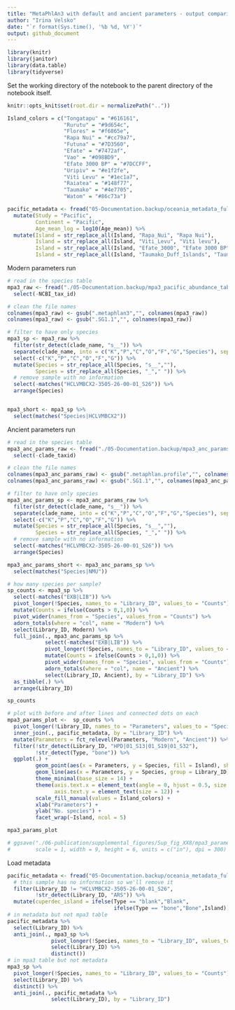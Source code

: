 ```yaml
---
title: "MetaPhlAn3 with default and ancient parameters - output comparison"
author: "Irina Velsko"
date: "`r format(Sys.time(), '%b %d, %Y')`"
output: github_document
---
```


```r
library(knitr)
library(janitor)
library(data.table)
library(tidyverse)
```

Set the working directory of the notebook to the parent directory of the 
notebook itself.  

```r
knitr::opts_knit$set(root.dir = normalizePath(".."))
```

```r
Island_colors = c("Tongatapu" = "#616161", 
                  "Rurutu" = "#9d654c", 
                  "Flores" = "#f6865e", 
                  "Rapa Nui" = "#cc79a7", 
                  "Futuna" = "#7D3560", 
                  "Efate" = "#7472af", 
                  "Vao" = "#098BD9",
                  "Efate 3000 BP" = "#7DCCFF", 
                  "Uripiv" = "#e1f2fe", 
                  "Viti Levu" = "#1ec1a7", 
                  "Raiatea" = "#148f77", 
                  "Taumako" = "#4e7705", 
                  "Watom" = "#86c73a")

```


```r

pacific_metadata <- fread("05-Documentation.backup/oceania_metadata_full.tsv") %>%
  mutate(Study = "Pacific",
         Continent = "Pacific",
         Age_mean_log = log10(Age_mean)) %>%
  mutate(Island = str_replace_all(Island, "Rapa_Nui", "Rapa Nui"),
         Island = str_replace_all(Island, "Viti_Levu", "Viti levu"),
         Island = str_replace_all(Island, "Efate_3000", "Efate 3000 BP"),
         Island = str_replace_all(Island, "Taumako_Duff_Islands", "Taumako"))

```

Modern parameters run
```r
# read in the species table
mpa3_raw <- fread("./05-Documentation.backup/mpa3_pacific_abundance_table.tsv") %>%
  select(-NCBI_tax_id)

# clean the file names
colnames(mpa3_raw) <- gsub(".metaphlan3","", colnames(mpa3_raw))
colnames(mpa3_raw) <- gsub(".SG1.1","", colnames(mpa3_raw))

# filter to have only species
mpa3_sp <- mpa3_raw %>% 
  filter(str_detect(clade_name, "s__")) %>%
  separate(clade_name, into = c("K","P","C","O","F","G","Species"), sep = "\\|") %>%
  select(-c("K","P","C","O","F","G")) %>%
  mutate(Species = str_replace_all(Species, "s__",""),
         Species = str_replace_all(Species, "_"," ")) %>%
  # remove sample with no information
  select(-matches("HCLVMBCX2-3505-26-00-01_S26")) %>%
  arrange(Species)


mpa3_short <- mpa3_sp %>%
  select(matches("Species|HCLVMBCX2"))

```

Ancient parameters run
```r
# read in the species table
mpa3_anc_params_raw <- fread("./05-Documentation.backup/mpa3_anc_params_pacific_abundance_table.tsv") %>%
  select(-clade_taxid)

# clean the file names
colnames(mpa3_anc_params_raw) <- gsub(".metaphlan.profile","", colnames(mpa3_anc_params_raw))
colnames(mpa3_anc_params_raw) <- gsub(".SG1.1","", colnames(mpa3_anc_params_raw))

# filter to have only species
mpa3_anc_params_sp <- mpa3_anc_params_raw %>% 
  filter(str_detect(clade_name, "s__")) %>%
  separate(clade_name, into = c("K","P","C","O","F","G","Species"), sep = "\\|") %>%
  select(-c("K","P","C","O","F","G")) %>%
  mutate(Species = str_replace_all(Species, "s__",""),
         Species = str_replace_all(Species, "_"," ")) %>%
  # remove sample with no information
  select(-matches("HCLVMBCX2-3505-26-00-01_S26")) %>%
  arrange(Species)

mpa3_anc_params_short <- mpa3_anc_params_sp %>%
  select(matches("Species|NMU"))


```

```r

# how many species per sample?
sp_counts <- mpa3_sp %>%
  select(-matches("EXB|LIB")) %>%
  pivot_longer(!Species, names_to = "Library_ID", values_to = "Counts") %>%
  mutate(Counts = ifelse(Counts > 0,1,0)) %>%
  pivot_wider(names_from = "Species", values_from = "Counts") %>%
  adorn_totals(where = "col", name = "Modern") %>%
  select(Library_ID, Modern) %>%
  full_join(., mpa3_anc_params_sp %>%
            select(-matches("EXB|LIB")) %>%
            pivot_longer(!Species, names_to = "Library_ID", values_to = "Counts") %>%
            mutate(Counts = ifelse(Counts > 0,1,0)) %>%
            pivot_wider(names_from = "Species", values_from = "Counts") %>%
            adorn_totals(where = "col", name = "Ancient") %>%
            select(Library_ID, Ancient), by = "Library_ID") %>%
  as_tibble(.) %>%
  arrange(Library_ID) 

sp_counts

# plot with before and after lines and connected dots on each
mpa3_params_plot <-  sp_counts %>%
  pivot_longer(!Library_ID, names_to = "Parameters", values_to = "Species") %>%
  inner_join(., pacific_metadata, by = "Library_ID") %>%
  mutate(Parameters = fct_relevel(Parameters, "Modern", "Ancient")) %>%
  filter(!str_detect(Library_ID, "HPD|01_S13|01_S19|01_S32"),
         !str_detect(Type, "bone")) %>%
  ggplot(.) +
         geom_point(aes(x = Parameters, y = Species, fill = Island), shape = 21, color = "black") +
         geom_line(aes(x = Parameters, y = Species, group = Library_ID), linetype="dotted") +
         theme_minimal(base_size = 14) +
         theme(axis.text.x = element_text(angle = 0, hjust = 0.5, size = 12),
               axis.text.y = element_text(size = 12)) +
         scale_fill_manual(values = Island_colors) +
         xlab("Parameters") +
         ylab("No. species") +
         facet_wrap(~Island, ncol = 5)

mpa3_params_plot

# ggsave("./06-publication/supplemental_figures/Sup_fig_XX8/mpa3_parameters.pdf", plot = mpa3_params_plot, device = "pdf",
#        scale = 1, width = 9, height = 6, units = c("in"), dpi = 300)

```




Load metadata
```r

pacific_metadata <- fread("05-Documentation.backup/oceania_metadata_full.tsv") %>%
  # this sample has no information so we'll remove it
  filter(Library_ID != "HCLVMBCX2-3505-26-00-01_S26",
         !str_detect(Library_ID, "ARS")) %>%
  mutate(cuperdec_island = ifelse(Type == "blank","Blank",
                                  ifelse(Type == "bone","Bone",Island)))
# in metadata but not mpa3 table
pacific_metadata %>%
  select(Library_ID) %>%
  anti_join(., mpa3_sp %>%
              pivot_longer(!Species, names_to = "Library_ID", values_to = "Counts") %>%
              select(Library_ID) %>%
              distinct())
# in mpa3 table but not metadata
mpa3_sp %>%
  pivot_longer(!Species, names_to = "Library_ID", values_to = "Counts") %>%
  select(Library_ID) %>%
  distinct() %>%
  anti_join(., pacific_metadata %>%
              select(Library_ID), by = "Library_ID")

```




